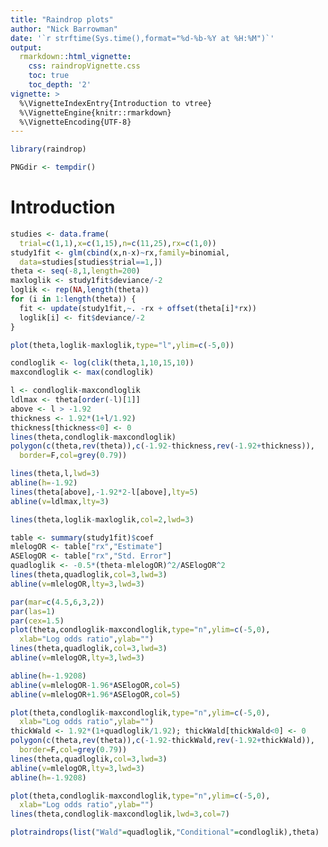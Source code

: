 ```yaml
---
title: "Raindrop plots"
author: "Nick Barrowman"
date: '`r strftime(Sys.time(),format="%d-%b-%Y at %H:%M")`'
output:
  rmarkdown::html_vignette:
    css: raindropVignette.css
    toc: true
    toc_depth: '2'
vignette: >
  %\VignetteIndexEntry{Introduction to vtree}
  %\VignetteEngine{knitr::rmarkdown}
  %\VignetteEncoding{UTF-8}
---
```


```r
library(raindrop)
```

```r
PNGdir <- tempdir()
```

# Introduction

```r
studies <- data.frame(
  trial=c(1,1),x=c(1,15),n=c(11,25),rx=c(1,0))
study1fit <- glm(cbind(x,n-x)~rx,family=binomial,
  data=studies[studies$trial==1,])
theta <- seq(-8,1,length=200)
maxloglik <- study1fit$deviance/-2
loglik <- rep(NA,length(theta))
for (i in 1:length(theta)) {
  fit <- update(study1fit,~. -rx + offset(theta[i]*rx))
  loglik[i] <- fit$deviance/-2 
}
```

```r
plot(theta,loglik-maxloglik,type="l",ylim=c(-5,0))

condloglik <- log(clik(theta,1,10,15,10))
maxcondloglik <- max(condloglik)

l <- condloglik-maxcondloglik
ldlmax <- theta[order(-l)[1]]
above <- l > -1.92
thickness <- 1.92*(1+l/1.92)
thickness[thickness<0] <- 0
lines(theta,condloglik-maxcondloglik)
polygon(c(theta,rev(theta)),c(-1.92-thickness,rev(-1.92+thickness)),
  border=F,col=grey(0.79))

lines(theta,l,lwd=3)
abline(h=-1.92)
lines(theta[above],-1.92*2-l[above],lty=5)
abline(v=ldlmax,lty=3)

lines(theta,loglik-maxloglik,col=2,lwd=3)

table <- summary(study1fit)$coef
mlelogOR <- table["rx","Estimate"] 
ASElogOR <- table["rx","Std. Error"]
quadloglik <- -0.5*(theta-mlelogOR)^2/ASElogOR^2
lines(theta,quadloglik,col=3,lwd=3)
abline(v=mlelogOR,lty=3,lwd=3)
```

```r
par(mar=c(4.5,6,3,2))
par(las=1)
par(cex=1.5)
plot(theta,condloglik-maxcondloglik,type="n",ylim=c(-5,0),
  xlab="Log odds ratio",ylab="")
lines(theta,quadloglik,col=3,lwd=3)
abline(v=mlelogOR,lty=3,lwd=3)

abline(h=-1.9208)
abline(v=mlelogOR-1.96*ASElogOR,col=5)
abline(v=mlelogOR+1.96*ASElogOR,col=5)
```

```r
plot(theta,condloglik-maxcondloglik,type="n",ylim=c(-5,0),
  xlab="Log odds ratio",ylab="")
thickWald <- 1.92*(1+quadloglik/1.92); thickWald[thickWald<0] <- 0
polygon(c(theta,rev(theta)),c(-1.92-thickWald,rev(-1.92+thickWald)),
  border=F,col=grey(0.79))
lines(theta,quadloglik,col=3,lwd=3)
abline(v=mlelogOR,lty=3,lwd=3)
abline(h=-1.9208)

plot(theta,condloglik-maxcondloglik,type="n",ylim=c(-5,0),
  xlab="Log odds ratio",ylab="")
lines(theta,condloglik-maxcondloglik,lwd=3,col=7)

plotraindrops(list("Wald"=quadloglik,"Conditional"=condloglik),theta)
```

